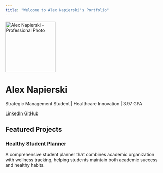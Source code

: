 ```yaml
---
title: "Welcome to Alex Napierski's Portfolio"
---
```


::: {.hero-banner .text-center}

<img src="images/profile.jpg" alt="Alex Napierski - Professional Photo" class="rounded-circle mb-3" width="160">

<h1>Alex Napierski</h1>

<p class="lead mb-4">Strategic Management Student | Healthcare Innovation | 3.97 GPA</p>

<a href="https://www.linkedin.com/in/alex-napierski/" class="btn btn-outline-primary btn-sm" target="_blank">
  <i class="fab fa-linkedin"></i> LinkedIn
</a>
<a href="https://github.com/ajnap3" class="btn btn-outline-primary btn-sm" target="_blank">
  <i class="fab fa-github"></i> GitHub
</a>

:::

## Featured Projects

::: {.g-col-12 .g-col-md-6 .card}

### [Healthy Student Planner](projects/project-1.qmd)
A comprehensive student planner that combines academic organization with wellness tracking, helping students maintain both academic success and healthy habits.

:::

